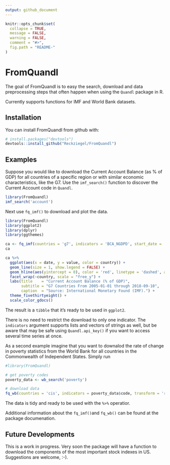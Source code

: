 ```yaml
---
output: github_document
---
```


<!-- README.md is generated from README.Rmd. Please edit that file -->

```r
knitr::opts_chunk$set(
  collapse = TRUE,
  message = FALSE,
  warning = FALSE,
  comment = "#>",
  fig.path = "README-"
)
```


# FromQuandl

The goal of FromQuandl is to easy the search, download and data preprocessing steps that often happen when using the `Quandl` package in R.

Currently supports functions for IMF and World Bank datasets.


## Installation

You can install FromQuandl from github with:

```r
# install.packages("devtools")
devtools::install_github("Reckziegel/FromQuandl")
```


## Examples

Suppose you would like to download the Current Account Balance (as % of GDP) for all countries of a specific region or with similar economic characteristics, like the G7. Use the `imf_search()` function to discover the Current Account code in `Quandl`. 

```r
library(FromQuandl)
imf_search('account')
```

Next use `fq_imf()` to download and plot the data. 

```r
library(FromQuandl)
library(ggplot2)
library(dplyr)
library(ggthemes)

ca <- fq_imf(countries = 'g7', indicators = 'BCA_NGDPD', start_date = '2005-01-01')
ca

ca %>%
  ggplot(aes(x = date, y = value, color = country)) + 
  geom_line(size = 1, show.legend = FALSE) + 
  geom_hline(aes(yintercept = 0), color = 'red', linetype = 'dashed', alpha = 0.3) + 
  facet_wrap(~country, scale = "free_y") +
  labs(title    = "Current Account Balance (% of GDP)",
       subtitle = "G7 Countries From 2005-01-01 through 2018-09-10",
       caption  = "Source: International Monetary Found (IMF).") +
  theme_fivethirtyeight() +
  scale_color_gdocs()

```
 
The result is a `tibble` that it's ready to be used in `ggplot2`. 

There is no need to restrict the download to only one indicator. The `indicators` argument supports lists and vectors of strings as well, but be aware that may be safe using `Quandl.api_key()` if you want to access several time series at once.   

As a second example imagine that you want to downalod the rate of change in poverty statistics from the World Bank for all countries in the Commonwealth of Independent States. Simply run

```r
#library(FromQuandl)

# get poverty codes
poverty_data <- wb_search('poverty')

# download data
fq_wb(countries = 'cis', indicators = poverty_data$code, transform = 'rdiff') 

```

The data is tidy and ready to be used with the `%>%` operatior.   

Additional information about the `fq_imf()`and `fq_wb()` can be found at the package documenation.

## Future Developments

This is a work in progress. Very soon the package will have a function to download the components of the most important stock indexes in US. Suggestions are welcome, :-).
